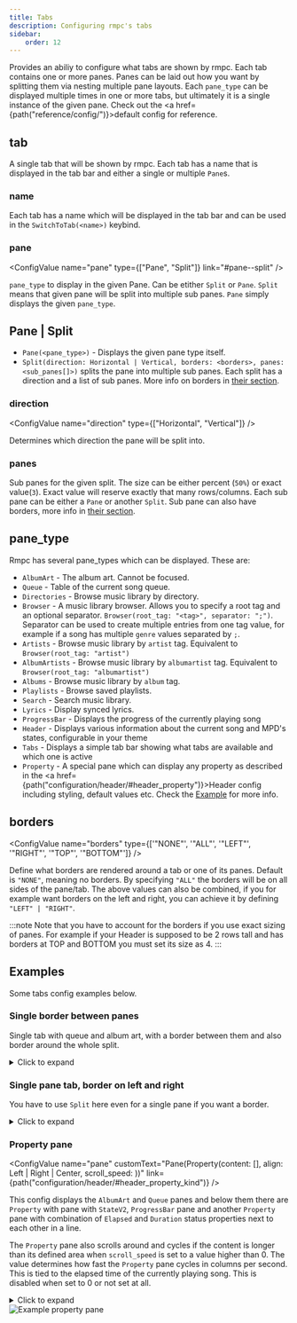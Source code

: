 ```yaml
---
title: Tabs
description: Configuring rmpc's tabs
sidebar:
    order: 12
---
```



<ConfigValue name="tabs" customText="<tab[]>" />

Provides an abiliy to configure what tabs are shown by rmpc. Each tab contains one or more panes. Panes
can be laid out how you want by splitting them via nesting multiple pane layouts. Each `pane_type` can be
displayed multiple times in one or more tabs, but ultimately it is a single instance of the given pane.
Check out the <a href={path("reference/config/")}>default config</a> for reference.

## tab

<ConfigValue name="tab" customText='(name: "<string>", pane: Pane | Split)' />

A single tab that will be shown by rmpc. Each tab has a name that is displayed in the tab bar and either a single or multiple `Pane`s.

### name

<ConfigValue name="name" type="string" />

Each tab has a name which will be displayed in the tab bar and can be used in the `SwitchToTab(<name>)` keybind.

### pane

<ConfigValue name="pane" type={["Pane", "Split"]} link="#pane--split" />

`pane_type` to display in the given Pane. Can be etither `Split` or `Pane`. `Split` means that given pane will be split
into multiple sub panes. `Pane` simply displays the given `pane_type`.

## Pane | Split

- `Pane(<pane_type>)` - Displays the given pane type itself.
- `Split(direction: Horizontal | Vertical, borders: <borders>, panes: <sub_panes[]>)` splits the pane into multiple sub panes. Each split has
  a direction and a list of sub panes. More info on borders in [their section](#borders).

### direction

<ConfigValue name="direction" type={["Horizontal", "Vertical"]} />

Determines which direction the pane will be split into.

### panes

<ConfigValue name="panes" customText="(size: '50%', borders: <borders>, pane: Split() | Pane(<pane_type>)" />

Sub panes for the given split. The size can be either percent (`50%`) or exact value(`3`). Exact value will reserve exactly that many rows/columns.
Each sub pane can be either a `Pane` or another `Split`. Sub pane can also have borders, more info in [their section](#borders).

## pane_type

Rmpc has several pane_types which can be displayed. These are:

- `AlbumArt` - The album art. Cannot be focused.
- `Queue` - Table of the current song queue.
- `Directories` - Browse music library by directory.
- `Browser` - A music library browser. Allows you to specify a root tag and an optional separator. `Browser(root_tag: "<tag>", separator: ";")`.
  Separator can be used to create multiple entries from one tag value, for example if a song has multiple `genre` values separated by `;`.
- `Artists` - Browse music library by `artist` tag. Equivalent to `Browser(root_tag: "artist")`
- `AlbumArtists` - Browse music library by `albumartist` tag. Equivalent to `Browser(root_tag: "albumartist")`
- `Albums` - Browse music library by `album` tag.
- `Playlists` - Browse saved playlists.
- `Search` - Search music library.
- `Lyrics` - Display synced lyrics.
- `ProgressBar` - Displays the progress of the currently playing song
- `Header` - Displays various information about the current song and MPD's states, configurable in your theme
- `Tabs` - Displays a simple tab bar showing what tabs are available and which one is active
- `Property` - A special pane which can display any property as described in the <a href={path("configuration/header/#header_property")}>Header config</a>
  including styling, default values etc. Check the [Example](#property-pane) for more info.

## borders

<ConfigValue name="borders" type={['"NONE"', '"ALL"', '"LEFT"', '"RIGHT"', '"TOP"', '"BOTTOM"']} />

Define what borders are rendered around a tab or one of its panes. Default is `"NONE"`, meaning no borders.
By specifying `"ALL"` the borders will be on all sides of the pane/tab. The above values can also be combined,
if you for example want borders on the left and right, you can achieve it by defining `"LEFT" | "RIGHT"`.

:::note
Note that you have to account for the borders if you use exact sizing of panes. For example if your Header
is supposed to be 2 rows tall and has borders at TOP and BOTTOM you must set its size as 4.
:::

## Examples

Some tabs config examples below.

### Single border between panes

Single tab with queue and album art, with a border between them and also border around the whole split.

<details>

<summary>Click to expand</summary>

```rust
tabs: [
    (
        name: "Queue",
        pane: Split(
            direction: Horizontal,
            borders: "ALL",
            panes: [
                (
                    size: "40%",
                    borders: "RIGHT",
                    pane: Pane(AlbumArt),
                ),
                (
                    size: "60%",
                    pane: Pane(Queue),
                ),
            ],
        ),
    ),
],
```

</details>

### Single pane tab, border on left and right

You have to use `Split` here even for a single pane if you want a border.

<details>

<summary>Click to expand</summary>

```rust
tabs: [
    (
        name: "Tab",
        pane: Split(
            direction: Horizontal,
            borders: "LEFT | RIGHT",
            panes: [
                (
                    size: "100%",
                    pane: Pane(Queue),
                ),
            ],
        ),
    ),
],
```

</details>

### Property pane

<ConfigValue
    name="pane"
    customText="Pane(Property(content: <property>[], align: Left | Right | Center, scroll_speed: <number>))"
    link={path("configuration/header/#header_property_kind")}
/>

This config displays the `AlbumArt` and `Queue` panes and below them there are `Property` with pane with `StateV2`, `ProgressBar` pane and
another `Property` pane with combination of `Elapsed` and `Duration` status properties next to each other in a line.

The `Property` pane also scrolls around and cycles if the content is longer than its defined area when `scroll_speed` is set to a value higher
than 0. The value determines how fast the `Property` pane cycles in columns per second. This is tied to the elapsed time of the currently playing
song. This is disabled when set to 0 or not set at all.

<details>

<summary>Click to expand</summary>

```rust
tabs: [
    (
        name: "Test",
        pane: Split(
            direction: Vertical,
            panes: [
                (
                    size: "100%",
                    borders: "ALL",
                    pane: Split(
                        borders: "ALL",
                        direction: Horizontal,
                        panes: [
                            (
                                size: "40%",
                                borders: "RIGHT",
                                pane: Pane(AlbumArt),
                            ),
                            (
                                size: "60%",
                                pane: Pane(Queue),
                            ),
                        ],
                    ),
                ),
                (
                    size: "3",
                    borders: "ALL",
                    pane: Split(
                        direction: Horizontal,
                        panes: [
                            (
                                pane: Pane(Property(content: [(kind: Property(Status(StateV2())))], align: Left)),
                                size: "10",
                            ),
                            (
                                size: "100%",
                                pane: Pane(ProgressBar),
                            ),
                            (
                                size: "25",
                                pane: Pane(Property(
                                    content: [
                                        (kind: Property(Status(Elapsed))),
                                        (kind: Text(" / ")),
                                        (kind: Property(Status(Duration))),
                                        (kind: Group([
                                            (kind: Text(" (")),
                                            (kind: Property(Status(Bitrate))),
                                            (kind: Text(" kbps)")),
                                        ])),
                                    ], align: Right,
                                )),
                            ),
                        ]
                    ),
                ),
            ],
        ),
    ),
],
```

</details>

<Image src={example_property_pane} width={800} alt="Example property pane" />
